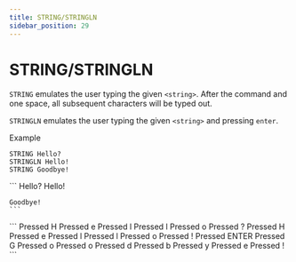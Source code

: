 ```yaml
---
title: STRING/STRINGLN
sidebar_position: 29
---
```



# STRING/STRINGLN
`STRING` emulates the user typing the given `<string>`. After the command and one space, all subsequent characters will be typed out.

`STRINGLN` emulates the user typing the given `<string>` and pressing `enter`.

Example
```
STRING Hello?
STRINGLN Hello!
STRING Goodbye!
```

<Tabs>
 <TabItem value="typed" label="Typed Text" default>
    ```
    Hello?
    Hello!

    Goodbye!
    ```
 </TabItem>

 <TabItem value="action_log" label="Action Log">
    ```
    Pressed H
    Pressed e
    Pressed l
    Pressed l
    Pressed o
    Pressed ?
    Pressed H
    Pressed e
    Pressed l
    Pressed l
    Pressed o
    Pressed !
    Pressed ENTER
    Pressed G
    Pressed o
    Pressed o
    Pressed d
    Pressed b
    Pressed y
    Pressed e
    Pressed !
    ```
 </TabItem>
</Tabs>
